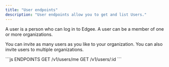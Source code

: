 ```yaml
---
title: "User endpoints"
description: "User endpoints allow you to get and list Users."
---
```


A user is a person who can log in to Edgee. A user can be a member of one or more organizations.

You can invite as many users as you like to your organization. You can also invite users to multiple organizations.


<RequestExample>
```js ENDPOINTS
GET /v1/users/me
GET /v1/users/:id
```
</RequestExample>


<Snippet file="edgee-sdk.mdx" />
